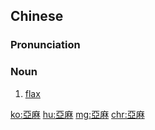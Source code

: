{{also|亚麻}}
==Chinese==
{{zh-forms|s=亚麻}}

===Pronunciation===
{{zh-pron
|m=亞má
|c=aa3 maa4
|mn=a-môa
|cat=n
}}

===Noun===
{{zh-noun}}

# [[flax]]

[[ko:亞麻]]
[[hu:亞麻]]
[[mg:亞麻]]
[[chr:亞麻]]